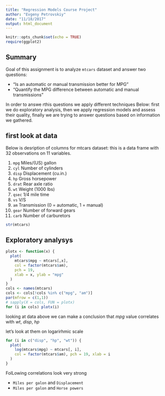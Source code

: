```yaml
---
title: "Regression Models Course Project"
author: "Evgeny Petrovskiy"
date: "11/18/2017"
output: html_document
---
```


```r
knitr::opts_chunk$set(echo = TRUE)
require(ggplot2)

```
## Summary

Goal of this assignment is to analyze `mtcars` dataset and answer two questions:

* "Is an automatic or manual transmission better for MPG"
* "Quantify the MPG difference between automatic and manual transmissions"

In order to answe rthis questions we apply different techniques Below: first we do exploratory analysis, then we apply regression models and assess their quality, finally we are trying to answer questions based on information we gathered.

## first look at data

Below is desription of columns for mtcars dataset: this is a data frame with 32 observations on 11 variables.

1.	`mpg`	Miles/(US) gallon
2.	`cyl`	Number of cylinders
3.	`disp`	Displacement (cu.in.)
4.	`hp`	Gross horsepower
5.	`drat`	Rear axle ratio
6.	`wt`	Weight (1000 lbs)
7.	`qsec`	1/4 mile time
8.	`vs`	V/S
9.	`am`	Transmission (0 = automatic, 1 = manual)
10.	`gear`	Number of forward gears
11.	`carb`	Number of carburetors


```r
str(mtcars)
```

## Exploratory analysys

```r
plotx <- function(x) {
  plot(
    mtcars$mpg ~ mtcars[,x], 
    col = factor(mtcars$am), 
    pch = 19, 
    xlab = x, ylab = "mpg"
  )
}
cols <- names(mtcars)
cols <- cols[!cols %in% c("mpg", "am")]
par(mfrow = c(1,1))
# sapply(X = cols, FUN = plotx)
for (i in cols) plotx(i)

```

looking at data above we can make a conclusion that *mpg* value correlates with *wt*, *disp*, *hp*

let's look at them on logarirhmic scale
```r
for (i in c("disp", "hp", "wt")) {
  plot(
    log(mtcars$mpg) ~ mtcars[, i],
    col = factor(mtcars$am), pch = 19, xlab = i
  )
}
```

FolLowing correlations look very strong 

* `Miles per galon` and `Displacement`
* `Miles per galon` and `Horse powers`
